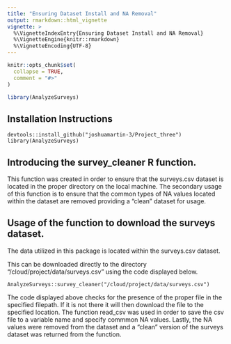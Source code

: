 ```yaml
---
title: "Ensuring Dataset Install and NA Removal"
output: rmarkdown::html_vignette
vignette: >
  %\VignetteIndexEntry{Ensuring Dataset Install and NA Removal}
  %\VignetteEngine{knitr::rmarkdown}
  %\VignetteEncoding{UTF-8}
---
```


```r
knitr::opts_chunk$set(
  collapse = TRUE,
  comment = "#>"
)
```

```r
library(AnalyzeSurveys)
```


## Installation Instructions

```
devtools::install_github("joshuamartin-3/Project_three")
library(AnalyzeSurveys)
```

## Introducing the survey_cleaner R function.

This function was created in order to ensure that the surveys.csv dataset is located in the proper directory on the local machine. The secondary usage of this function is to ensure that the common types of NA values located within the dataset are removed providing a "clean" dataset for usage.

## Usage of the function to download the surveys dataset.

The data utilized in this package is located within the surveys.csv dataset.

This can be downloaded directly to the directory "/cloud/project/data/surveys.csv" using the code displayed below.

```
AnalyzeSurveys::survey_cleaner("/cloud/project/data/surveys.csv")
```

The code displayed above checks for the presence of the proper file in the specified filepath. If it is not there it will then download the file to the specified location. The function read_csv was used in order to save the csv file to a variable name and specify commmon NA values. Lastly, the NA values were removed from the dataset and a "clean" version of the surveys dataset was returned from the function.



